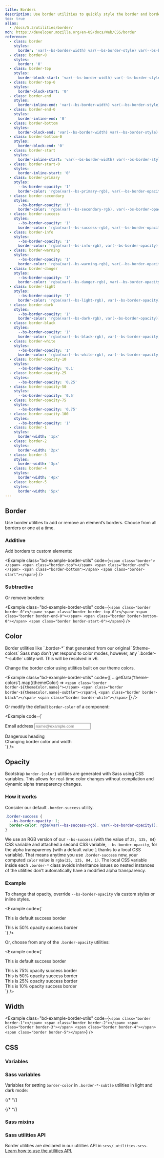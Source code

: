 ```yaml
---
title: Borders
description: Use border utilities to quickly style the border and border-radius of an element. Great for images, buttons, or any other element.
toc: true
alias:
  - /docs/5.3/utilities/border/
mdn: https://developer.mozilla.org/en-US/docs/Web/CSS/border
reference:
  - class: border
    styles:
      border: 'var(--bs-border-width) var(--bs-border-style) var(--bs-border-color)'
  - class: border-0
    styles:
      border: '0'
  - class: border-top
    styles:
      border-block-start: 'var(--bs-border-width) var(--bs-border-style) var(--bs-border-color)'
  - class: border-top-0
    styles:
      border-block-start: '0'
  - class: border-end
    styles:
      border-inline-end: 'var(--bs-border-width) var(--bs-border-style) var(--bs-border-color)'
  - class: border-end-0
    styles:
      border-inline-end: '0'
  - class: border-bottom
    styles:
      border-block-end: 'var(--bs-border-width) var(--bs-border-style) var(--bs-border-color)'
  - class: border-bottom-0
    styles:
      border-block-end: '0'
  - class: border-start
    styles:
      border-inline-start: 'var(--bs-border-width) var(--bs-border-style) var(--bs-border-color)'
  - class: border-start-0
    styles:
      border-inline-start: '0'
  - class: border-primary
    styles:
      --bs-border-opacity: '1'
      border-color: 'rgba(var(--bs-primary-rgb), var(--bs-border-opacity))'
  - class: border-secondary
    styles:
      --bs-border-opacity: '1'
      border-color: 'rgba(var(--bs-secondary-rgb), var(--bs-border-opacity))'
  - class: border-success
    styles:
      --bs-border-opacity: '1'
      border-color: 'rgba(var(--bs-success-rgb), var(--bs-border-opacity))'
  - class: border-info
    styles:
      --bs-border-opacity: '1'
      border-color: 'rgba(var(--bs-info-rgb), var(--bs-border-opacity))'
  - class: border-warning
    styles:
      --bs-border-opacity: '1'
      border-color: 'rgba(var(--bs-warning-rgb), var(--bs-border-opacity))'
  - class: border-danger
    styles:
      --bs-border-opacity: '1'
      border-color: 'rgba(var(--bs-danger-rgb), var(--bs-border-opacity))'
  - class: border-light
    styles:
      --bs-border-opacity: '1'
      border-color: 'rgba(var(--bs-light-rgb), var(--bs-border-opacity))'
  - class: border-dark
    styles:
      --bs-border-opacity: '1'
      border-color: 'rgba(var(--bs-dark-rgb), var(--bs-border-opacity))'
  - class: border-black
    styles:
      --bs-border-opacity: '1'
      border-color: 'rgba(var(--bs-black-rgb), var(--bs-border-opacity))'
  - class: border-white
    styles:
      --bs-border-opacity: '1'
      border-color: 'rgba(var(--bs-white-rgb), var(--bs-border-opacity))'
  - class: border-opacity-10
    styles:
      --bs-border-opacity: '0.1'
  - class: border-opacity-25
    styles:
      --bs-border-opacity: '0.25'
  - class: border-opacity-50
    styles:
      --bs-border-opacity: '0.5'
  - class: border-opacity-75
    styles:
      --bs-border-opacity: '0.75'
  - class: border-opacity-100
    styles:
      --bs-border-opacity: '1'
  - class: border-1
    styles:
      border-width: '1px'
  - class: border-2
    styles:
      border-width: '2px'
  - class: border-3
    styles:
      border-width: '3px'
  - class: border-4
    styles:
      border-width: '4px'
  - class: border-5
    styles:
      border-width: '5px'
---
```



## Border

Use border utilities to add or remove an element’s borders. Choose from all borders or one at a time.

### Additive

Add borders to custom elements:

<Example class="bd-example-border-utils" code={`<span class="border"></span>
<span class="border-top"></span>
<span class="border-end"></span>
<span class="border-bottom"></span>
<span class="border-start"></span>`} />

### Subtractive

Or remove borders:

<Example class="bd-example-border-utils" code={`<span class="border border-0"></span>
<span class="border border-top-0"></span>
<span class="border border-end-0"></span>
<span class="border border-bottom-0"></span>
<span class="border border-start-0"></span>`} />

## Color

<Callout>
Border utilities like `.border-*` that generated from our original `$theme-colors` Sass map don’t yet respond to color modes, however, any `.border-*-subtle` utility will. This will be resolved in v6.
</Callout>

Change the border color using utilities built on our theme colors.

<Example class="bd-example-border-utils" code={[
  ...getData('theme-colors').map((themeColor) => `<span class="border border-${themeColor.name}"></span>
<span class="border border-${themeColor.name}-subtle"></span>`),
  `<span class="border border-black"></span>
<span class="border border-white"></span>`
]} />

Or modify the default `border-color` of a component:

<Example code={`<div class="mb-4">
    <label for="exampleFormControlInput1" class="form-label">Email address</label>
    <input type="email" class="form-control border-success" id="exampleFormControlInput1" placeholder="name@example.com">
  </div>

  <div class="h4 pb-2 mb-4 text-danger border-bottom border-danger">
    Dangerous heading
  </div>

  <div class="p-3 bg-info bg-opacity-10 border border-info border-start-0 rounded-end">
    Changing border color and width
  </div>`} />

## Opacity

Bootstrap `border-{color}` utilities are generated with Sass using CSS variables. This allows for real-time color changes without compilation and dynamic alpha transparency changes.

### How it works

Consider our default `.border-success` utility.

```css
.border-success {
  --bs-border-opacity: 1;
  border-color: rgba(var(--bs-success-rgb), var(--bs-border-opacity));
}
```

We use an RGB version of our `--bs-success` (with the value of `25, 135, 84`) CSS variable and attached a second CSS variable, `--bs-border-opacity`, for the alpha transparency (with a default value `1` thanks to a local CSS variable). That means anytime you use `.border-success` now, your computed `color` value is `rgba(25, 135, 84, 1)`. The local CSS variable inside each `.border-*` class avoids inheritance issues so nested instances of the utilities don’t automatically have a modified alpha transparency.

### Example

To change that opacity, override `--bs-border-opacity` via custom styles or inline styles.

<Example code={`<div class="border border-success p-2 mb-2">This is default success border</div>
<div class="border border-success p-2" style="--bs-border-opacity: .5;">This is 50% opacity success border</div>`} />

Or, choose from any of the `.border-opacity` utilities:

<Example code={`<div class="border border-success p-2 mb-2">This is default success border</div>
<div class="border border-success p-2 mb-2 border-opacity-75">This is 75% opacity success border</div>
<div class="border border-success p-2 mb-2 border-opacity-50">This is 50% opacity success border</div>
<div class="border border-success p-2 mb-2 border-opacity-25">This is 25% opacity success border</div>
<div class="border border-success p-2 border-opacity-10">This is 10% opacity success border</div>`} />

## Width

<Example class="bd-example-border-utils" code={`<span class="border border-1"></span>
<span class="border border-2"></span>
<span class="border border-3"></span>
<span class="border border-4"></span>
<span class="border border-5"></span>`} />

## CSS

### Variables

<ScssDocs name="root-border-var" file="scss/_root.scss" />

### Sass variables

<ScssDocs name="border-variables" file="scss/_variables.scss" />

Variables for setting `border-color` in `.border-*-subtle` utilities in light and dark mode:

{/* <ScssDocs name="theme-border-subtle-variables" file="scss/_variables.scss" /> */}

{/* <ScssDocs name="theme-border-subtle-dark-variables" file="scss/_variables-dark.scss" /> */}

### Sass mixins

<ScssDocs name="border-radius-mixins" file="scss/mixins/_border-radius.scss" />

### Sass utilities API

Border utilities are declared in our utilities API in `scss/_utilities.scss`. [Learn how to use the utilities API.]([[docsref:/utilities/api#using-the-api]])

<ScssDocs name="utils-borders" file="scss/_utilities.scss" />
